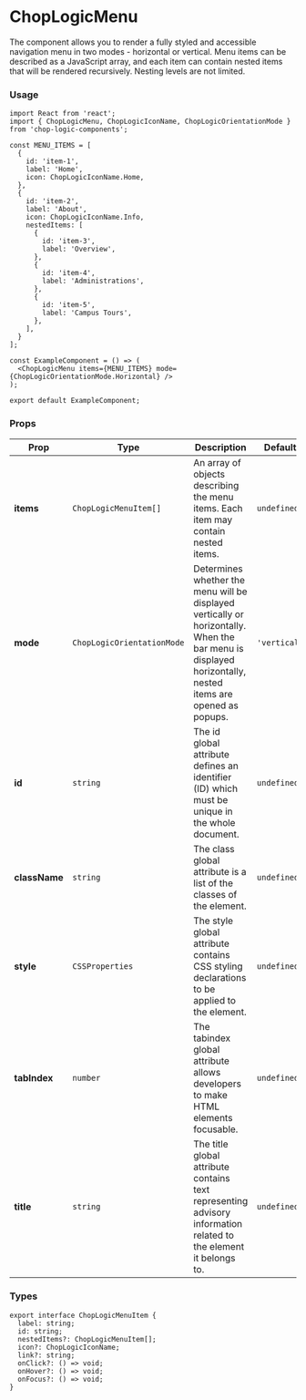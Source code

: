 
<Meta of={ChopLogicMenuStories} title='ChopLogicMenu' />

# ChopLogicMenu

The component allows you to render a fully styled and accessible navigation menu in two modes - horizontal or vertical. Menu items can be described as a JavaScript array, and each item can contain nested items that will be rendered recursively. Nesting levels are not limited.

### Usage

```tsx
import React from 'react';
import { ChopLogicMenu, ChopLogicIconName, ChopLogicOrientationMode } from 'chop-logic-components';

const MENU_ITEMS = [
  {
    id: 'item-1',
    label: 'Home',
    icon: ChopLogicIconName.Home,
  },
  {
    id: 'item-2',
    label: 'About',
    icon: ChopLogicIconName.Info,
    nestedItems: [
      {
        id: 'item-3',
        label: 'Overview',
      },
      {
        id: 'item-4',
        label: 'Administrations',
      },
      {
        id: 'item-5',
        label: 'Campus Tours',
      },
    ],
  }
];

const ExampleComponent = () => (
  <ChopLogicMenu items={MENU_ITEMS} mode={ChopLogicOrientationMode.Horizontal} />
);

export default ExampleComponent;
```

### Props

| Prop          | Type                       | Description                                                                                                                                               | Default      | Required |
|---------------|----------------------------|-----------------------------------------------------------------------------------------------------------------------------------------------------------|--------------|----------|
| **items**     | `ChopLogicMenuItem[]`      | An array of objects describing the menu items. Each item may contain nested items.                                                                        | `undefined`  | Yes      |
| **mode**      | `ChopLogicOrientationMode` | Determines whether the menu will be displayed vertically or horizontally. When the bar menu is displayed horizontally, nested items are opened as popups. | `'vertical'` | No       |
| **id**        | `string`                   | The id global attribute defines an identifier (ID) which must be unique in the whole document.                                                            | `undefined`  | No       |
| **className** | `string`                   | The class global attribute is a list of the classes of the element.                                                                                       | `undefined`  | No       |
| **style**     | `CSSProperties`            | The style global attribute contains CSS styling declarations to be applied to the element.                                                                | `undefined`  | No       |
| **tabIndex**  | `number`                   | The tabindex global attribute allows developers to make HTML elements focusable.                                                                          | `undefined`  | No       |
| **title**     | `string`                   | The title global attribute contains text representing advisory information related to the element it belongs to.                                          | `undefined`  | No       |

### Types

```tsx
export interface ChopLogicMenuItem {
  label: string;
  id: string;
  nestedItems?: ChopLogicMenuItem[];
  icon?: ChopLogicIconName;
  link?: string;
  onClick?: () => void;
  onHover?: () => void;
  onFocus?: () => void;
}
```